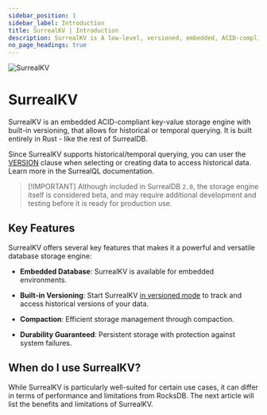```yaml
---
sidebar_position: 1
sidebar_label: Introduction
title: SurrealKV | Introduction
description: SurrealKV is A low-level, versioned, embedded, ACID-compliant, key-value datastore for SurrealDB
no_page_headings: true
---
```



<div class="flag-title">
  <Image
    alt="SurrealKV"
    width={42}
    src={{
	light: LightLogo,
	dark: DarkLogo,
}}
  />

  # SurrealKV
</div>

SurrealKV is an embedded ACID-compliant key-value storage engine with built-in versioning, that allows for historical or temporal querying. It is built entirely in Rust - like the rest of SurrealDB.

Since SurrealKV supports historical/temporal querying, you can user the [VERSION](/docs/surrealql/statements/select#the-version-clause) clause when selecting or creating data to access historical data. Learn more in the SurrealQL documentation.

> \[!IMPORTANT]
> Although included in SurrealDB `2.0`, the storage engine itself is considered beta, and may require additional development and testing before it is ready for production use.

## Key Features

SurrealKV offers several key features that makes it a powerful and versatile database storage engine:

- **Embedded Database**: SurrealKV is available for embedded environments.

- **Built-in Versioning**: Start SurrealKV [in versioned mode](/docs/surrealdb/cli/start#surrealkv-beta) to track and access historical versions of your data.

- **Compaction**: Efficient storage management through compaction.

- **Durability Guaranteed**: Persistent storage with protection against system failures.

## When do I use SurrealKV?

While SurrealKV is particularly well-suited for certain use cases, it can differ in terms of performance and limitations from RocksDB. The next article will list the benefits and limitations of SurrealKV.
